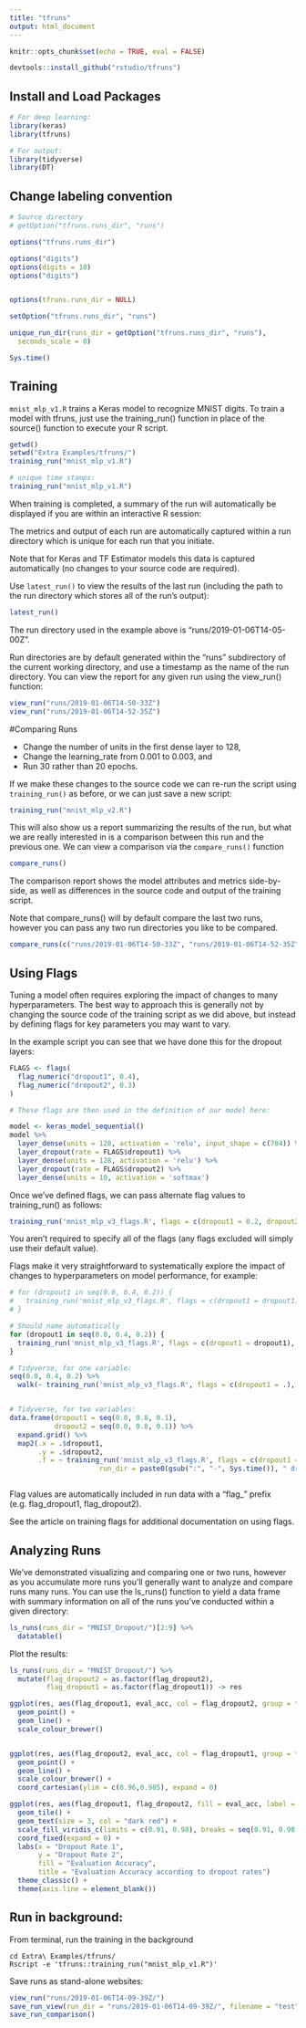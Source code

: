 ```yaml
---
title: "tfruns"
output: html_document
---
```


```r
knitr::opts_chunk$set(echo = TRUE, eval = FALSE)

devtools::install_github("rstudio/tfruns")

```

## Install and Load Packages

```r


# For deep learning:
library(keras)
library(tfruns)

# For output:
library(tidyverse)
library(DT)
```


## Change labeling convention

```r
# Source directory
# getOption("tfruns.runs_dir", "runs")

options("tfruns.runs_dir")

options("digits")
options(digits = 10)
options("digits")


options(tfruns.runs_dir = NULL)

setOption("tfruns.runs_dir", "runs")

unique_run_dir(runs_dir = getOption("tfruns.runs_dir", "runs"),
  seconds_scale = 0)

Sys.time()

```



## Training

`mnist_mlp_v1.R` trains a Keras model to recognize MNIST digits. To train a model with tfruns, just use the training_run() function in place of the source() function to execute your R script.

```r
getwd()
setwd("Extra Examples/tfruns/")
training_run("mnist_mlp_v1.R")

# unique time stamps:
training_run("mnist_mlp_v1.R")
```

When training is completed, a summary of the run will automatically be displayed if you are within an interactive R session:

The metrics and output of each run are automatically captured within a run directory which is unique for each run that you initiate.

Note that for Keras and TF Estimator models this data is captured automatically (no changes to your source code are required).

Use `latest_run()` to view the results of the last run (including the path to the run directory which stores all of the run’s output):

```r
latest_run()
```

The run directory used in the example above is "runs/2019-01-06T14-05-00Z". 

Run directories are by default generated within the "runs" subdirectory of the current working directory, and use a timestamp as the name of the run directory. You can view the report for any given run using the view_run() function:

```r
view_run("runs/2019-01-06T14-50-33Z")
view_run("runs/2019-01-06T14-52-35Z")
```

#Comparing Runs

- Change the number of units in the first dense layer to 128, 
- Change the learning_rate from 0.001 to 0.003, and
- Run 30 rather than 20 epochs.

If we make these changes to the source code we can re-run the script using `training_run()` as before, or we can just save a new script:

```r
training_run("mnist_mlp_v2.R")
```

This will also show us a report summarizing the results of the run, but what we are really interested in is a comparison between this run and the previous one. We can view a comparison via the `compare_runs()` function

```r
compare_runs()
```

The comparison report shows the model attributes and metrics side-by-side, as well as differences in the source code and output of the training script.

Note that compare_runs() will by default compare the last two runs, however you can pass any two run directories you like to be compared.

```r
compare_runs(c("runs/2019-01-06T14-50-33Z", "runs/2019-01-06T14-52-35Z"))
```

## Using Flags

Tuning a model often requires exploring the impact of changes to many hyperparameters. The best way to approach this is generally not by changing the source code of the training script as we did above, but instead by defining flags for key parameters you may want to vary. 

In the example script you can see that we have done this for the dropout layers:

```r
FLAGS <- flags(
  flag_numeric("dropout1", 0.4),
  flag_numeric("dropout2", 0.3)
)

# These flags are then used in the definition of our model here:

model <- keras_model_sequential()
model %>%
  layer_dense(units = 128, activation = 'relu', input_shape = c(784)) %>%
  layer_dropout(rate = FLAGS$dropout1) %>%
  layer_dense(units = 128, activation = 'relu') %>%
  layer_dropout(rate = FLAGS$dropout2) %>%
  layer_dense(units = 10, activation = 'softmax')
```

Once we’ve defined flags, we can pass alternate flag values to training_run() as follows:

```r
training_run('mnist_mlp_v3_flags.R', flags = c(dropout1 = 0.2, dropout2 = 0.2))
```

You aren’t required to specify all of the flags (any flags excluded will simply use their default value).

Flags make it very straightforward to systematically explore the impact of changes to 
hyperparameters on model performance, for example:


```r
# for (dropout1 in seq(0.0, 0.4, 0.2)) {
#   training_run('mnist_mlp_v3_flags.R', flags = c(dropout1 = dropout1))
# }

# Should name automatically
for (dropout1 in seq(0.0, 0.4, 0.2)) {
  training_run('mnist_mlp_v3_flags.R', flags = c(dropout1 = dropout1), run_dir = paste0(gsub(":", "-", Sys.time()), " dropout1=", dropout1))
}

# Tidyverse, for one variable:
seq(0.0, 0.4, 0.2) %>% 
  walk(~ training_run('mnist_mlp_v3_flags.R', flags = c(dropout1 = .), run_dir = paste0(gsub(":", "-", Sys.time()), " dropout1=", .)))


# Tidyverse, for two variables:
data.frame(dropout1 = seq(0.0, 0.8, 0.1),
           dropout2 = seq(0.0, 0.8, 0.1)) %>% 
  expand.grid() %>% 
  map2(.x = .$dropout1, 
       .y = .$dropout2, 
       .f = ~ training_run('mnist_mlp_v3_flags.R', flags = c(dropout1 = .x, dropout2 = .y), 
                      run_dir = paste0(gsub(":", "-", Sys.time()), " dropout1=", .x, " dropout2=", .y)))



```
Flag values are automatically included in run data with a “flag_” prefix (e.g. flag_dropout1, flag_dropout2).

See the article on training flags for additional documentation on using flags.

## Analyzing Runs

We’ve demonstrated visualizing and comparing one or two runs, however as you accumulate more runs you’ll generally want to analyze and compare runs many runs. You can use the ls_runs() function to yield a data frame with summary information on all of the runs you’ve conducted within a given directory:


```r
ls_runs(runs_dir = "MNIST_Dropout/")[2:9] %>% 
  datatable()


```


Plot the results:

```r

ls_runs(runs_dir = "MNIST_Dropout/") %>% 
  mutate(flag_dropout2 = as.factor(flag_dropout2),
         flag_dropout1 = as.factor(flag_dropout1)) -> res

ggplot(res, aes(flag_dropout1, eval_acc, col = flag_dropout2, group = flag_dropout2)) +
  geom_point() +
  geom_line() +
  scale_colour_brewer()



```


```r
ggplot(res, aes(flag_dropout2, eval_acc, col = flag_dropout1, group = flag_dropout1)) +
  geom_point() +
  geom_line() +
  scale_colour_brewer() +
  coord_cartesian(ylim = c(0.96,0.985), expand = 0)

```



```r
ggplot(res, aes(flag_dropout1, flag_dropout2, fill = eval_acc, label = eval_acc*100)) +
  geom_tile() +
  geom_text(size = 3, col = "dark red") +
  scale_fill_viridis_c(limits = c(0.91, 0.98), breaks = seq(0.91, 0.98, 0.01)) +
  coord_fixed(expand = 0) +
  labs(x = "Dropout Rate 1", 
       y = "Dropout Rate 2", 
       fill = "Evaluation Accuracy", 
       title = "Evaluation Accuracy according to dropout rates")
  theme_classic() +
  theme(axis.line = element_blank())
```


## Run in background:

From terminal, run the training in the background

```
cd Extra\ Examples/tfruns/
Rscript -e 'tfruns::training_run("mnist_mlp_v1.R")'
```

Save runs as stand-alone websites:

```r
view_run("runs/2019-01-06T14-09-39Z/")
save_run_view(run_dir = "runs/2019-01-06T14-09-39Z/", filename = "test")
save_run_comparison()
```
